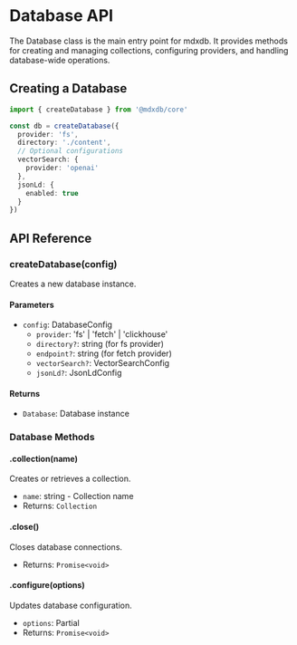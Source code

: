 # Database API

The Database class is the main entry point for mdxdb. It provides methods for creating and managing collections, configuring providers, and handling database-wide operations.

## Creating a Database

```typescript
import { createDatabase } from '@mdxdb/core'

const db = createDatabase({
  provider: 'fs',
  directory: './content',
  // Optional configurations
  vectorSearch: {
    provider: 'openai'
  },
  jsonLd: {
    enabled: true
  }
})
```

## API Reference

### createDatabase(config)
Creates a new database instance.

#### Parameters
- `config`: DatabaseConfig
  - `provider`: 'fs' | 'fetch' | 'clickhouse'
  - `directory?`: string (for fs provider)
  - `endpoint?`: string (for fetch provider)
  - `vectorSearch?`: VectorSearchConfig
  - `jsonLd?`: JsonLdConfig

#### Returns
- `Database`: Database instance

### Database Methods

#### .collection(name)
Creates or retrieves a collection.
- `name`: string - Collection name
- Returns: `Collection`

#### .close()
Closes database connections.
- Returns: `Promise<void>`

#### .configure(options)
Updates database configuration.
- `options`: Partial<DatabaseConfig>
- Returns: `Promise<void>`
